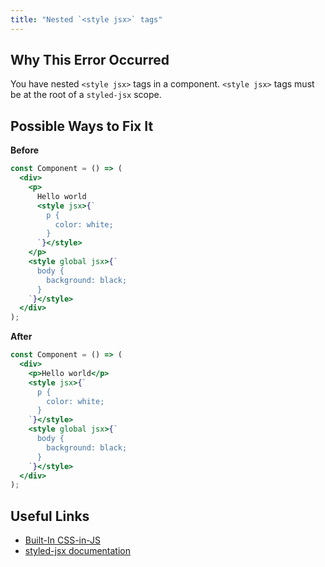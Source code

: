 ```yaml
---
title: "Nested `<style jsx>` tags"
---
```


## Why This Error Occurred

You have nested `<style jsx>` tags in a component. `<style jsx>` tags must be at the root of a `styled-jsx` scope.

## Possible Ways to Fix It

**Before**

```jsx filename="example.js"
const Component = () => (
  <div>
    <p>
      Hello world
      <style jsx>{`
        p {
          color: white;
        }
      `}</style>
    </p>
    <style global jsx>{`
      body {
        background: black;
      }
    `}</style>
  </div>
);
```

**After**

```jsx filename="example.js"
const Component = () => (
  <div>
    <p>Hello world</p>
    <style jsx>{`
      p {
        color: white;
      }
    `}</style>
    <style global jsx>{`
      body {
        background: black;
      }
    `}</style>
  </div>
);
```

## Useful Links

- [Built-In CSS-in-JS](/docs/pages/building-your-application/styling/css-in-js)
- [styled-jsx documentation](https://github.com/vercel/styled-jsx)
